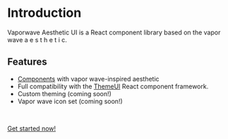# Introduction

Vaporwave Aesthetic UI is a React component library based on the vapor wave a e s t h e t i c.

## Features

- [Components](/api) with vapor wave-inspired aesthetic
- Full compatibility with the [ThemeUI](https://theme-ui.com/home) React component framework.
- Custom theming (coming soon!)
- Vapor wave icon set (coming soon!)

<br />

[Get started now!](/getting-started)
